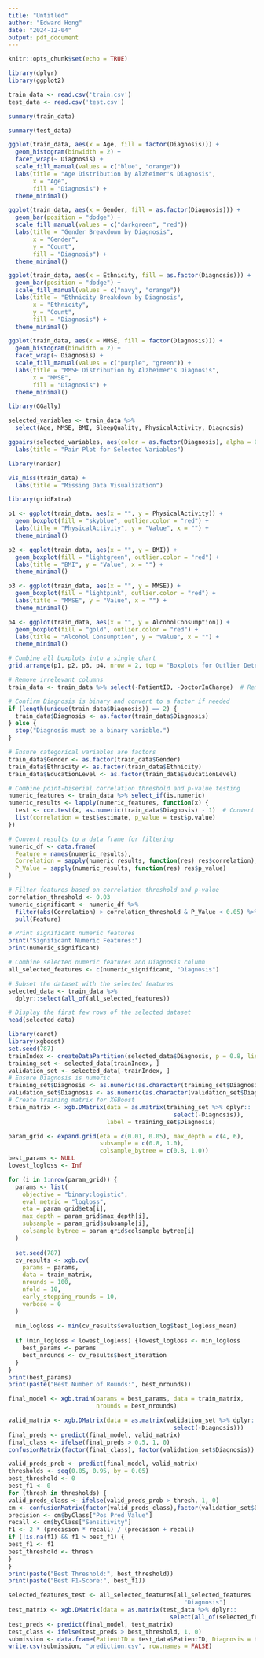 ```yaml
---
title: "Untitled"
author: "Edward Hong"
date: "2024-12-04"
output: pdf_document
---
```


```r
knitr::opts_chunk$set(echo = TRUE)
```

```r
library(dplyr)
library(ggplot2)
```

```r
train_data <- read.csv('train.csv')
test_data <- read.csv('test.csv')
```

```r
summary(train_data)
```

```r
summary(test_data)
```


```r
ggplot(train_data, aes(x = Age, fill = factor(Diagnosis))) +
  geom_histogram(binwidth = 2) +
  facet_wrap(~ Diagnosis) +
  scale_fill_manual(values = c("blue", "orange"))
  labs(title = "Age Distribution by Alzheimer's Diagnosis", 
       x = "Age", 
       fill = "Diagnosis") +
  theme_minimal()
```

```r
ggplot(train_data, aes(x = Gender, fill = as.factor(Diagnosis))) +
  geom_bar(position = "dodge") +
  scale_fill_manual(values = c("darkgreen", "red"))
  labs(title = "Gender Breakdown by Diagnosis",
       x = "Gender",
       y = "Count",
       fill = "Diagnosis") +
  theme_minimal()
```

```r
ggplot(train_data, aes(x = Ethnicity, fill = as.factor(Diagnosis))) +
  geom_bar(position = "dodge") +
  scale_fill_manual(values = c("navy", "orange"))
  labs(title = "Ethnicity Breakdown by Diagnosis",
       x = "Ethnicity",
       y = "Count",
       fill = "Diagnosis") +
  theme_minimal()

```

```r
ggplot(train_data, aes(x = MMSE, fill = factor(Diagnosis))) +
  geom_histogram(binwidth = 2) +  
  facet_wrap(~ Diagnosis) +
  scale_fill_manual(values = c("purple", "green")) + 
  labs(title = "MMSE Distribution by Alzheimer's Diagnosis", 
       x = "MMSE", 
       fill = "Diagnosis") +
  theme_minimal()
```

```r
library(GGally)

selected_variables <- train_data %>%
  select(Age, MMSE, BMI, SleepQuality, PhysicalActivity, Diagnosis)

ggpairs(selected_variables, aes(color = as.factor(Diagnosis), alpha = 0.5)) +
  labs(title = "Pair Plot for Selected Variables")

```


```r
library(naniar)

vis_miss(train_data) +
  labs(title = "Missing Data Visualization")
```

```r
library(gridExtra)

p1 <- ggplot(train_data, aes(x = "", y = PhysicalActivity)) +
  geom_boxplot(fill = "skyblue", outlier.color = "red") +
  labs(title = "PhysicalActivity", y = "Value", x = "") +
  theme_minimal()

p2 <- ggplot(train_data, aes(x = "", y = BMI)) +
  geom_boxplot(fill = "lightgreen", outlier.color = "red") +
  labs(title = "BMI", y = "Value", x = "") +
  theme_minimal()

p3 <- ggplot(train_data, aes(x = "", y = MMSE)) +
  geom_boxplot(fill = "lightpink", outlier.color = "red") +
  labs(title = "MMSE", y = "Value", x = "") +
  theme_minimal()

p4 <- ggplot(train_data, aes(x = "", y = AlcoholConsumption)) +
  geom_boxplot(fill = "gold", outlier.color = "red") +
  labs(title = "Alcohol Consumption", y = "Value", x = "") +
  theme_minimal()

# Combine all boxplots into a single chart
grid.arrange(p1, p2, p3, p4, nrow = 2, top = "Boxplots for Outlier Detection")

```

```r
# Remove irrelevant columns
train_data <- train_data %>% select(-PatientID, -DoctorInCharge)  # Remove columns unlikely to provide predictive value

# Confirm Diagnosis is binary and convert to a factor if needed
if (length(unique(train_data$Diagnosis)) == 2) {
  train_data$Diagnosis <- as.factor(train_data$Diagnosis)
} else {
  stop("Diagnosis must be a binary variable.")
}

# Ensure categorical variables are factors
train_data$Gender <- as.factor(train_data$Gender)
train_data$Ethnicity <- as.factor(train_data$Ethnicity)
train_data$EducationLevel <- as.factor(train_data$EducationLevel)
```

```r
# Combine point-biserial correlation threshold and p-value testing
numeric_features <- train_data %>% select_if(is.numeric)
numeric_results <- lapply(numeric_features, function(x) {
  test <- cor.test(x, as.numeric(train_data$Diagnosis) - 1)  # Convert Diagnosis to numeric (0/1)
  list(correlation = test$estimate, p_value = test$p.value)
})

# Convert results to a data frame for filtering
numeric_df <- data.frame(
  Feature = names(numeric_results),
  Correlation = sapply(numeric_results, function(res) res$correlation),
  P_Value = sapply(numeric_results, function(res) res$p_value)
)

# Filter features based on correlation threshold and p-value
correlation_threshold <- 0.03
numeric_significant <- numeric_df %>%
  filter(abs(Correlation) > correlation_threshold & P_Value < 0.05) %>%
  pull(Feature)

# Print significant numeric features
print("Significant Numeric Features:")
print(numeric_significant)
```

```r
# Combine selected numeric features and Diagnosis column
all_selected_features <- c(numeric_significant, "Diagnosis")

# Subset the dataset with the selected features
selected_data <- train_data %>%
  dplyr::select(all_of(all_selected_features))

# Display the first few rows of the selected dataset
head(selected_data)
```

```r
library(caret)
library(xgboost)
set.seed(787)
trainIndex <- createDataPartition(selected_data$Diagnosis, p = 0.8, list = FALSE)
training_set <- selected_data[trainIndex, ]
validation_set <- selected_data[-trainIndex, ]
# Ensure Diagnosis is numeric
training_set$Diagnosis <- as.numeric(as.character(training_set$Diagnosis))
validation_set$Diagnosis <- as.numeric(as.character(validation_set$Diagnosis))
# Create training matrix for XGBoost
train_matrix <- xgb.DMatrix(data = as.matrix(training_set %>% dplyr::
                                               select(-Diagnosis)),
                            label = training_set$Diagnosis)
```

```r
param_grid <- expand.grid(eta = c(0.01, 0.05), max_depth = c(4, 6), 
                          subsample = c(0.8, 1.0),
                          colsample_bytree = c(0.8, 1.0))
best_params <- NULL
lowest_logloss <- Inf
```

```r
for (i in 1:nrow(param_grid)) {
  params <- list(
    objective = "binary:logistic",
    eval_metric = "logloss",
    eta = param_grid$eta[i],
    max_depth = param_grid$max_depth[i],
    subsample = param_grid$subsample[i],
    colsample_bytree = param_grid$colsample_bytree[i]
  )
  
  set.seed(787)
  cv_results <- xgb.cv(
    params = params,
    data = train_matrix,
    nrounds = 100,
    nfold = 10,
    early_stopping_rounds = 10,
    verbose = 0
  )
  
  min_logloss <- min(cv_results$evaluation_log$test_logloss_mean)
  
  if (min_logloss < lowest_logloss) {lowest_logloss <- min_logloss
    best_params <- params
    best_nrounds <- cv_results$best_iteration
  }
}
print(best_params)
print(paste("Best Number of Rounds:", best_nrounds))
```

```r
final_model <- xgb.train(params = best_params, data = train_matrix, 
                         nrounds = best_nrounds)
```

```r
valid_matrix <- xgb.DMatrix(data = as.matrix(validation_set %>% dplyr::
                                               select(-Diagnosis)))
final_preds <- predict(final_model, valid_matrix)
final_class <- ifelse(final_preds > 0.5, 1, 0)
confusionMatrix(factor(final_class), factor(validation_set$Diagnosis))
```

```r
valid_preds_prob <- predict(final_model, valid_matrix)
thresholds <- seq(0.05, 0.95, by = 0.05)
best_threshold <- 0
best_f1 <- 0
for (thresh in thresholds) {
valid_preds_class <- ifelse(valid_preds_prob > thresh, 1, 0)
cm <- confusionMatrix(factor(valid_preds_class),factor(validation_set$Diagnosis))
precision <- cm$byClass["Pos Pred Value"]
recall <- cm$byClass["Sensitivity"]
f1 <- 2 * (precision * recall) / (precision + recall)
if (!is.na(f1) && f1 > best_f1) {
best_f1 <- f1
best_threshold <- thresh
}
}
print(paste("Best Threshold:", best_threshold))
print(paste("Best F1-Score:", best_f1))
```


```r
selected_features_test <- all_selected_features[all_selected_features != 
                                                  "Diagnosis"]
test_matrix <- xgb.DMatrix(data = as.matrix(test_data %>% dplyr::
                                              select(all_of(selected_features_test))))
test_preds <- predict(final_model, test_matrix)
test_class <- ifelse(test_preds > best_threshold, 1, 0)
submission <- data.frame(PatientID = test_data$PatientID, Diagnosis = test_class)
write.csv(submission, "prediction.csv", row.names = FALSE)
```





